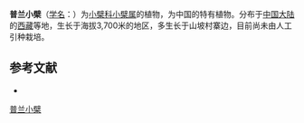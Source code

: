 {{Speciesbox
| name = 普兰小檗
| status = 
| status_system = 
| image =
| genus = Berberis
| species = pulangensis
| authority = Ying
}}

'''普兰小檗'''（[[学名|学名]]：{{lang|la|''Berberis pulangensis''}}）为[[小檗科|小檗科]][[小檗属|小檗属]]的植物，为中国的特有植物。分布于[[中国大陆|中国大陆]]的[[西藏|西藏]]等地，生长于海拔3,700米的地区，多生长于山坡村寨边，目前尚未由人工引种栽培。

== 参考文献 ==
<div class="references-small">
* {{cite web| url =http://www.bioinfo.cn/db05/KmzwSpecies.php?action=view&id=2010| title =普兰小檗| work =《中国高等植物数据库全库》| publisher =中国科学院微生物研究所| author =昆明植物研究所| accessdate =2009-02-22| deadurl =yes| archiveurl =https://web.archive.org/web/20160305042941/http://www.bioinfo.cn/db05/KmzwSpecies.php?action=view&id=2010| archivedate =2016-03-05}}
</div>
{{Taxonbar|from=Q11089596}}

[[Category:小檗属|普兰小檗]]


{{植物小作品}}